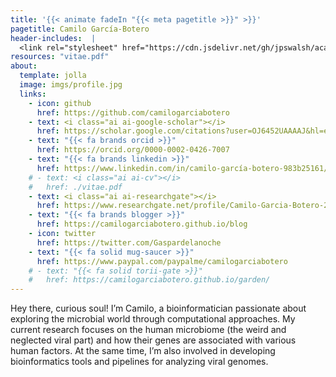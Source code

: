 ```yaml
---
title: '{{< animate fadeIn "{{< meta pagetitle >}}" >}}'
pagetitle: Camilo García-Botero
header-includes:  |
  <link rel="stylesheet" href="https://cdn.jsdelivr.net/gh/jpswalsh/academicons@1/css/academicons.min.css">
resources: "vitae.pdf"
about:
  template: jolla
  image: imgs/profile.jpg
  links:
    - icon: github
      href: https://github.com/camilogarciabotero
    - text: <i class="ai ai-google-scholar"></i> 
      href: https://scholar.google.com/citations?user=OJ6452UAAAAJ&hl=en
    - text: "{{< fa brands orcid >}}"
      href: https://orcid.org/0000-0002-0426-7007
    - text: "{{< fa brands linkedin >}}"
      href: https://www.linkedin.com/in/camilo-garcía-botero-983b25161/
    # - text: <i class="ai ai-cv"></i>
    #   href: ./vitae.pdf
    - text: <i class="ai ai-researchgate"></i>
      href: https://www.researchgate.net/profile/Camilo-Garcia-Botero-2
    - text: "{{< fa brands blogger >}}"
      href: https://camilogarciabotero.github.io/blog
    - icon: twitter
      href: https://twitter.com/Gaspardelanoche
    - text: "{{< fa solid mug-saucer >}}"
      href: https://www.paypal.com/paypalme/camilogarciabotero
    # - text: "{{< fa solid torii-gate >}}"
    #   href: https://camilogarciabotero.github.io/garden/
---
```


::: {.animate__animated .animate__fadeIn .animate__duration-0.01s}
Hey there, curious soul! I'm Camilo, a bioinformatician passionate about exploring the microbial world through computational approaches. My current research focuses on the human microbiome (the weird and neglected viral part) and how their genes are associated with various human factors. At the same time, I'm also involved in developing bioinformatics tools and pipelines for analyzing viral genomes.
:::